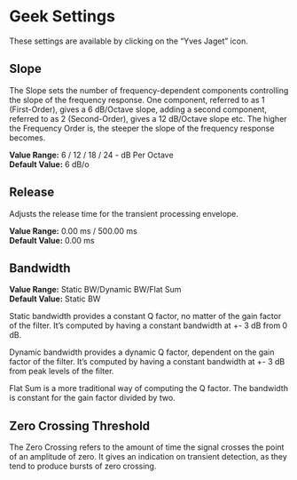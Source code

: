 # Geek Settings

These settings are available by clicking on the "Yves Jaget" icon.

## Slope

The Slope sets the number of frequency-dependent components controlling the slope of the frequency response. One component, referred to as 1 (First-Order), gives a 6 dB/Octave slope, adding a second component, referred to as 2 (Second-Order), gives a 12 dB/Octave slope etc. The higher the Frequency Order is, the steeper the slope of the frequency response becomes.  

**Value Range:** 6 / 12 / 18 / 24 - dB Per Octave  
**Default Value:** 6 dB/o  

## Release

Adjusts the release time for the transient processing envelope.  

**Value Range:** 0.00 ms / 500.00 ms  
**Default Value:** 0.00 ms  

## Bandwidth

**Value Range:** Static BW/Dynamic BW/Flat Sum  
**Default Value:** Static BW

Static bandwidth provides a constant Q factor, no matter of the gain factor of the filter. It's computed by having a constant bandwidth at +- 3 dB from 0 dB.

Dynamic bandwidth provides a dynamic Q factor, dependent on the gain factor of the filter. It's computed by having a constant bandwidth at +- 3 dB from peak levels of the filter.

Flat Sum is a more traditional way of computing the Q factor. The bandwidth is constant for the gain factor divided by two.

## Zero Crossing Threshold

The Zero Crossing refers to the amount of time the signal crosses the point of an amplitude of zero. It gives an indication on transient detection, as they tend to produce bursts of zero crossing. 